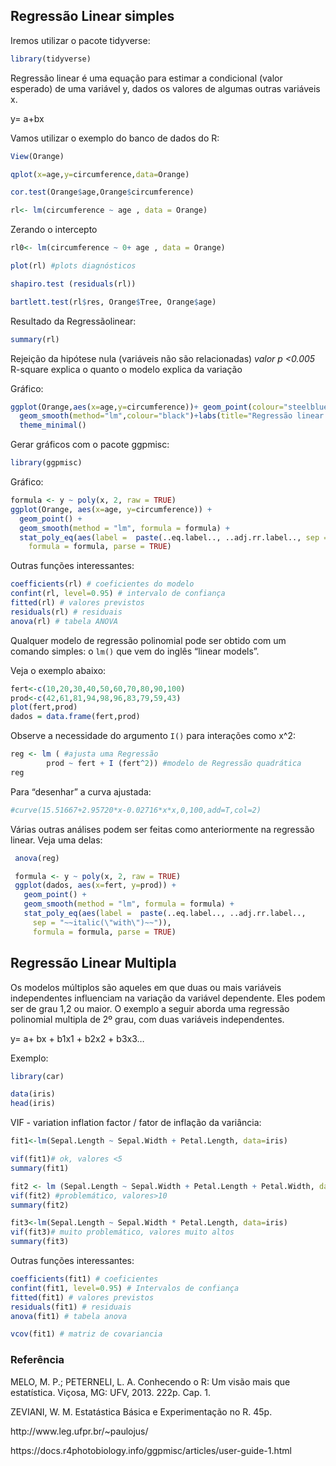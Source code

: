 ## Regressão Linear simples

Iremos utilizar o pacote tidyverse:
```{r}
library(tidyverse)
```

Regressão linear é  uma equação para estimar a condicional (valor esperado) de 
uma variável y, dados os valores de algumas outras variáveis x.

y= a+bx

Vamos utilizar o exemplo do banco de dados do R:
```{r}
View(Orange)
```

```{r}
qplot(x=age,y=circumference,data=Orange)
```

```{r}
cor.test(Orange$age,Orange$circumference)
```

```{r}
rl<- lm(circumference ~ age , data = Orange)
```

Zerando o intercepto 
```{r}
rl0<- lm(circumference ~ 0+ age , data = Orange)
```

```{r}
plot(rl) #plots diagnósticos
```

```{r}
shapiro.test (residuals(rl))

bartlett.test(rl$res, Orange$Tree, Orange$age)
```

Resultado da Regressãolinear:
```{r}
summary(rl)
```

Rejeição da hipótese nula (variáveis não são relacionadas)
*valor p <0.005*
R-square explica o quanto o modelo explica da variação

Gráfico:
```{r}
ggplot(Orange,aes(x=age,y=circumference))+ geom_point(colour="steelblue",size=4)+
  geom_smooth(method="lm",colour="black")+labs(title="Regressão linear de Orange")+
  theme_minimal()  
```


Gerar gráficos com o pacote ggpmisc:
```{r}
library(ggpmisc)
```

Gráfico:
```{r}
formula <- y ~ poly(x, 2, raw = TRUE)
ggplot(Orange, aes(x=age, y=circumference)) +
  geom_point() +
  geom_smooth(method = "lm", formula = formula) +
  stat_poly_eq(aes(label =  paste(..eq.label.., ..adj.rr.label.., sep = "~~~~")),
    formula = formula, parse = TRUE)

```


Outras funções interessantes:
```{r}
coefficients(rl) # coeficientes do modelo
confint(rl, level=0.95) # intervalo de confiança
fitted(rl) # valores previstos
residuals(rl) # residuais
anova(rl) # tabela ANOVA
```


Qualquer modelo de regressão polinomial pode ser obtido com um comando
simples: o `lm()` que vem do inglês "linear models".

Veja o exemplo abaixo:
```{r}
fert<-c(10,20,30,40,50,60,70,80,90,100)
prod<-c(42,61,81,94,98,96,83,79,59,43)
plot(fert,prod)
dados = data.frame(fert,prod)
```

Observe a necessidade do argumento `I()` para interações como x^2:
```{r}
reg <- lm ( #ajusta uma Regressão
        prod ~ fert + I (fert^2)) #modelo de Regressão quadrática
reg
```

Para "desenhar" a curva ajustada:
```{r}
#curve(15.51667+2.95720*x-0.02716*x*x,0,100,add=T,col=2)
```

Várias outras análises podem ser feitas como anteriormente na regressão linear. Veja uma delas:
```{r}
 anova(reg)
```

```{r}
 formula <- y ~ poly(x, 2, raw = TRUE)
 ggplot(dados, aes(x=fert, y=prod)) +
   geom_point() +
   geom_smooth(method = "lm", formula = formula) +
   stat_poly_eq(aes(label =  paste(..eq.label.., ..adj.rr.label.., 
     sep = "~~italic(\"with\")~~")),
     formula = formula, parse = TRUE)
```


## Regressão Linear Multipla

Os modelos múltiplos  são aqueles em que duas ou mais variáveis independentes influenciam na variação da variável dependente. Eles podem ser de grau 1,2 ou maior. O exemplo a seguir aborda uma regressão polinomial multipla  de 2º grau, com duas variáveis independentes.

 y= a+ bx + b1x1 + b2x2 + b3x3...

Exemplo:
```{r}
library(car)
```

```{r}
data(iris)
head(iris)
```

VIF - variation inflation factor / fator de inflação da variância:
```{r}
fit1<-lm(Sepal.Length ~ Sepal.Width + Petal.Length, data=iris)
```

```{r}
vif(fit1)# ok, valores <5
summary(fit1)

```

```{r}
fit2 <- lm (Sepal.Length ~ Sepal.Width + Petal.Length + Petal.Width, data=iris)
vif(fit2) #problemático, valores>10
summary(fit2)
```

```{r}
fit3<-lm(Sepal.Length ~ Sepal.Width * Petal.Length, data=iris)
vif(fit3)# muito problemático, valores muito altos
summary(fit3)
```

Outras funções interessantes:
```{r}
coefficients(fit1) # coeficientes
confint(fit1, level=0.95) # Intervalos de confiança
fitted(fit1) # valores previstos
residuals(fit1) # residuais
anova(fit1) # tabela anova

vcov(fit1) # matriz de covariancia 
```


### Referência

MELO, M. P.; PETERNELI, L. A. Conhecendo o R: Um visão mais que estatística. Viçosa, MG: UFV, 2013. 222p. Cap. 1.

ZEVIANI, W. M. Estatástica Básica e Experimentação no R. 45p.

http://www.leg.ufpr.br/~paulojus/

https://docs.r4photobiology.info/ggpmisc/articles/user-guide-1.html



 


